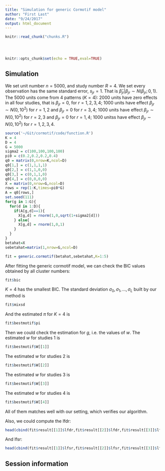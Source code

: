 ```yaml
---
title: "Simulation for generic Cormotif model"
author: "First Last"
date: "9/24/2017"
output: html_document
---
```


<!-- The file analysis/chunks.R contains chunks that define default settings
shared across the workflowr files. -->
```r
knitr::read_chunk("chunks.R")
```

<!-- Update knitr chunk options -->
```r
```

<!-- Insert the date the file was last updated -->
```r
```

<!-- Insert the code version (Git commit SHA1) if Git repository exists and R
 package git2r is installed -->
```r
```

<!-- Add your analysis here -->

```r
knitr::opts_chunk$set(echo = TRUE,eval=TRUE)
```

## Simulation 

We set unit number $n = 5000$, and study number $R = 4$. We set every observation has the same standard error, $s_{jr}=1$. That is $\hat\beta_{jr}|\beta_{jr}\sim N(\beta_{jr};0,1)$. The 5000 units come from 4 patterns ($K=4$): 2000 units have zero effects in all four studies, that is $\beta_{jr}=0$, for $r = 1,2,3,4$; 1000 units have effect $\beta_{jr}\sim N(0,10^2)$ for $r =1, 2$ and $\beta_{jr}=0$ for $r =3, 4$; 1000 units have effect $\beta_{jr}\sim N(0,10^2)$ for $r =2, 3$ and $\beta_{jr}=0$ for $r =1, 4$; 1000 unitss have effect $\beta_{jr}\sim N(0,10^2)$ for $r =1, 2,3,4$. 

```r
source('~/Git/cormotif/code/function.R')
K = 4
D = 4
G = 5000
sigma2 = c(100,100,100,100)
pi0 = c(0.2,0.2,0.2,0.4)
q0 = matrix(0,nrow=K,ncol=D)
q0[1,] = c(1,1,1,1)
q0[2,] = c(1,1,0,0)
q0[3,] = c(0,1,1,0)
q0[4,] = c(0,0,0,0)
X = matrix(0,nrow=G,ncol=D)
rows = rep(1:K,times=pi0*G)
A = q0[rows,]
set.seed(111)
for(g in 1:G){
  for(d in 1:D){
    if(A[g,d]==1){
      X[g,d] = rnorm(1,0,sqrt(1+sigma2[d]))
    } else{
      X[g,d] = rnorm(1,0,1)
    }
  }
}
betahat=X
sebetahat=matrix(1,nrow=G,ncol=D)
```

```r
fit = generic.cormotif(betahat,sebetahat,K=1:5)
```

After fitting the generic cormotif model, we can check the BIC values obtained by all cluster numbers:

```r
fit$bic
```

$K = 4$ has the smallest BIC. The standard deviation $\sigma_0,\sigma_1,\ldots,\sigma_L$ built by our method is 

```r
fit$mixsd
```

And the estimated $\pi$ for $K = 4$ is 

```r
fit$bestmotif$pi
```

Then we could check the estimation for $g$, i.e. the values of $w$. The estimated $w$ for studies 1 is 

```r
fit$bestmotif$W[[1]]
```

The estimated $w$ for studies 2 is 

```r
fit$bestmotif$W[[2]]
```

The estimated $w$ for studies 3 is 

```r
fit$bestmotif$W[[3]]
```

The estimated $w$ for studies 4 is 

```r
fit$bestmotif$W[[4]]
```

All of them matches well with our setting, which verifies our algorithm.

Also, we could compute the lfdr: 

```r
head(cbind(fit$result[[1]]$lfdr,fit$result[[2]]$lfdr,fit$result[[3]]$lfdr,fit$result[[4]]$lfdr))
```

And lfsr:

```r
head(cbind(fit$result[[1]]$lfsr,fit$result[[2]]$lfsr,fit$result[[3]]$lfsr,fit$result[[4]]$lfsr))
```

## Session information

<!-- Insert the session information into the document -->
```r
```
